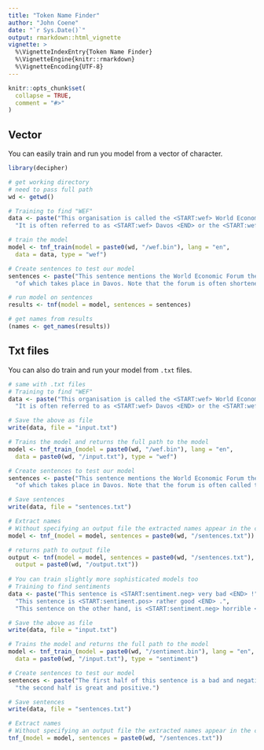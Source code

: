 ```yaml
---
title: "Token Name Finder"
author: "John Coene"
date: "`r Sys.Date()`"
output: rmarkdown::html_vignette
vignette: >
  %\VignetteIndexEntry{Token Name Finder}
  %\VignetteEngine{knitr::rmarkdown}
  %\VignetteEncoding{UTF-8}
---
```


```r
knitr::opts_chunk$set(
  collapse = TRUE,
  comment = "#>"
)
```


## Vector

You can easily train and run you model from a vector of character.

```r
library(decipher)

# get working directory
# need to pass full path
wd <- getwd()

# Training to find "WEF"
data <- paste("This organisation is called the <START:wef> World Economic Forum <END>",
  "It is often referred to as <START:wef> Davos <END> or the <START:wef> WEF <END> .")

# train the model
model <- tnf_train(model = paste0(wd, "/wef.bin"), lang = "en",
  data = data, type = "wef")

# Create sentences to test our model
sentences <- paste("This sentence mentions the World Economic Forum the annual meeting",
  "of which takes place in Davos. Note that the forum is often shortened to WEF.")

# run model on sentences
results <- tnf(model = model, sentences = sentences)

# get names from results
(names <- get_names(results))
```

## Txt files

You can also do train and run your model from `.txt` files.

```r
# same with .txt files
# Training to find "WEF"
data <- paste("This organisation is called the <START:wef> World Economic Forum <END>", 
  "It is often referred to as <START:wef> Davos <END> or the <START:wef> WEF <END> .")

# Save the above as file
write(data, file = "input.txt")

# Trains the model and returns the full path to the model
model <- tnf_train_(model = paste0(wd, "/wef.bin"), lang = "en",
  data = paste0(wd, "/input.txt"), type = "wef")

# Create sentences to test our model
sentences <- paste("This sentence mentions the World Economic Forum the annual meeting",
  "of which takes place in Davos. Note that the forum is often called the WEF.")

# Save sentences
write(data, file = "sentences.txt")

# Extract names
# Without specifying an output file the extracted names appear in the console
model <- tnf_(model = model, sentences = paste0(wd, "/sentences.txt"))

# returns path to output file
output <- tnf(model = model, sentences = paste0(wd, "/sentences.txt"),
  output = paste0(wd, "/output.txt"))
  
# You can train slightly more sophisticated models too
# Training to find sentiments
data <- paste("This sentence is <START:sentiment.neg> very bad <END> !",
  "This sentence is <START:sentiment.pos> rather good <END> .",
  "This sentence on the other hand, is <START:sentiment.neg> horrible <END> .")

# Save the above as file
write(data, file = "input.txt")

# Trains the model and returns the full path to the model
model <- tnf_train_(model = paste0(wd, "/sentiment.bin"), lang = "en",
  data = paste0(wd, "/input.txt"), type = "sentiment")

# Create sentences to test our model
sentences <- paste("The first half of this sentence is a bad and negative while",
  "the second half is great and positive.")

# Save sentences
write(data, file = "sentences.txt")

# Extract names
# Without specifying an output file the extracted names appear in the console
tnf_(model = model, sentences = paste0(wd, "/sentences.txt"))
```